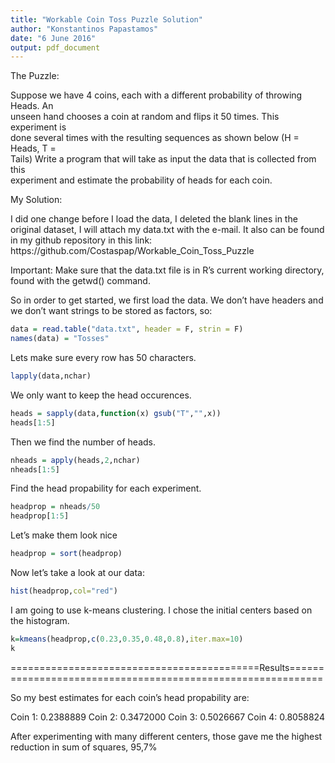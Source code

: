 ```yaml
---
title: "Workable Coin Toss Puzzle Solution"
author: "Konstantinos Papastamos"
date: "6 June 2016"
output: pdf_document
---
```


The Puzzle:

Suppose	we	have	4	coins,	each	with	a	different	probability	of	throwing	Heads.	An	
unseen	hand	chooses	a	coin	at	random	and	flips	it	50	times.	This	experiment	is	
done	several	times	with	the	resulting	sequences	as	shown	below	(H	=	Heads,	T	=	
Tails)	Write	a	program	that	will	take	as	input	the	data	that	is	collected	from	this	
experiment	and	estimate	the	probability	of	heads	for	each	coin.	

My Solution:

I did one change before I load the data, I deleted the blank lines
in the original dataset, I will attach my data.txt with the e-mail.
It also can be found in my github repository in this link: 
https://github.com/Costaspap/Workable_Coin_Toss_Puzzle

Important: Make sure that the data.txt file is in
R's current working directory, found with the getwd() command.

So in order to get started, we first load the data. 
We don't have headers and we don't want strings to be
stored as factors, so:

```r
data = read.table("data.txt", header = F, strin = F)
names(data) = "Tosses"
```

Lets make sure every row has 50 characters.

```r
lapply(data,nchar)
```

We only want to keep the head occurences.

```r
heads = sapply(data,function(x) gsub("T","",x))
heads[1:5]
```

Then we find the number of heads.

```r
nheads = apply(heads,2,nchar)
nheads[1:5]
```

Find the head propability for each experiment.

```r
headprop = nheads/50
headprop[1:5]
```

Let's make them look nice

```r
headprop = sort(headprop)
```

Now let's take a look at our data:

```r
hist(headprop,col="red")
```

I am going to use k-means clustering. I chose the initial centers
based on the histogram.

```r
k=kmeans(headprop,c(0.23,0.35,0.48,0.8),iter.max=10)
k
```


===========================================Results============================================================

So my best estimates for each coin's head propability are:

Coin 1:  0.2388889
Coin 2:  0.3472000
Coin 3:  0.5026667
Coin 4:  0.8058824

After experimenting with many different centers, those gave me the
highest reduction in sum of squares, 95,7%
